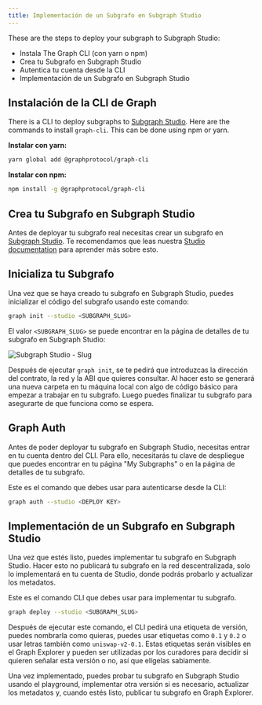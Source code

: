 ```yaml
---
title: Implementación de un Subgrafo en Subgraph Studio
---
```


These are the steps to deploy your subgraph to Subgraph Studio:

- Instala The Graph CLI (con yarn o npm)
- Crea tu Subgrafo en Subgraph Studio
- Autentica tu cuenta desde la CLI
- Implementación de un Subgrafo en Subgraph Studio

## Instalación de la CLI de Graph

There is a CLI to deploy subgraphs to [Subgraph Studio](https://thegraph.com/studio/). Here are the commands to install `graph-cli`. This can be done using npm or yarn.

**Instalar con yarn:**

```bash
yarn global add @graphprotocol/graph-cli
```

**Instalar con npm:**

```bash
npm install -g @graphprotocol/graph-cli
```

## Crea tu Subgrafo en Subgraph Studio

Antes de deployar tu subgrafo real necesitas crear un subgrafo en [Subgraph Studio](https://thegraph.com/studio/). Te recomendamos que leas nuestra [Studio documentation](/deploying/subgraph-studio) para aprender más sobre esto.

## Inicializa tu Subgrafo

Una vez que se haya creado tu subgrafo en Subgraph Studio, puedes inicializar el código del subgrafo usando este comando:

```bash
graph init --studio <SUBGRAPH_SLUG>
```

El valor `<SUBGRAPH_SLUG>` se puede encontrar en la página de detalles de tu subgrafo en Subgraph Studio:

![Subgraph Studio - Slug](/img/doc-subgraph-slug.png)

Después de ejecutar `graph init`, se te pedirá que introduzcas la dirección del contrato, la red y la ABI que quieres consultar. Al hacer esto se generará una nueva carpeta en tu máquina local con algo de código básico para empezar a trabajar en tu subgrafo. Luego puedes finalizar tu subgrafo para asegurarte de que funciona como se espera.

## Graph Auth

Antes de poder deployar tu subgrafo en Subgraph Studio, necesitas entrar en tu cuenta dentro del CLI. Para ello, necesitarás tu clave de despliegue que puedes encontrar en tu página "My Subgraphs" o en la página de detalles de tu subgrafo.

Este es el comando que debes usar para autenticarse desde la CLI:

```bash
graph auth --studio <DEPLOY KEY>
```

## Implementación de un Subgrafo en Subgraph Studio

Una vez que estés listo, puedes implementar tu subgrafo en Subgraph Studio. Hacer esto no publicará tu subgrafo en la red descentralizada, solo lo implementará en tu cuenta de Studio, donde podrás probarlo y actualizar los metadatos.

Este es el comando CLI que debes usar para implementar tu subgrafo.

```bash
graph deploy --studio <SUBGRAPH_SLUG>
```

Después de ejecutar este comando, el CLI pedirá una etiqueta de versión, puedes nombrarla como quieras, puedes usar etiquetas como `0.1` y `0.2` o usar letras también como `uniswap-v2-0.1`. Estas etiquetas serán visibles en el Graph Explorer y pueden ser utilizadas por los curadores para decidir si quieren señalar esta versión o no, así que elígelas sabiamente.

Una vez implementado, puedes probar tu subgrafo en Subgraph Studio usando el playground, implementar otra versión si es necesario, actualizar los metadatos y, cuando estés listo, publicar tu subgrafo en Graph Explorer.
